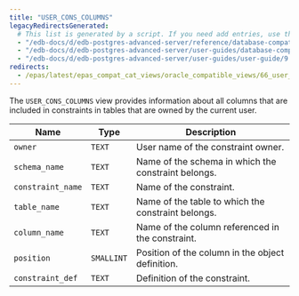```yaml
---
title: "USER_CONS_COLUMNS"
legacyRedirectsGenerated:
  # This list is generated by a script. If you need add entries, use the `legacyRedirects` key.
  - "/edb-docs/d/edb-postgres-advanced-server/reference/database-compatibility-for-oracle-developers-reference-guide/9.6/Database_Compatibility_for_Oracle_Developers_Reference_Guide.1.165.html"
  - "/edb-docs/d/edb-postgres-advanced-server/user-guides/database-compatibility-for-oracle-developers-guide/9.5/Database_Compatibility_for_Oracle_Developers_Guide.1.277.html"
  - "/edb-docs/d/edb-postgres-advanced-server/user-guides/user-guide/9.5/EDB_Postgres_Enterprise_Guide.1.223.html"
redirects:
  - /epas/latest/epas_compat_cat_views/oracle_compatible_views/66_user_cons_columns/ #generated for docs/epas/reorg-role-use-case-mode
---
```


<div id="user_cons_columns" class="registered_link"></div>

The `USER_CONS_COLUMNS` view provides information about all columns that are included in constraints in tables that are owned by the current user.

| Name              | Type       | Description                                              |
| ----------------- | ---------- | -------------------------------------------------------- |
| `owner`           | `TEXT`     | User name of the constraint owner.                     |
| `schema_name`     | `TEXT`     | Name of the schema in which the constraint belongs.      |
| `constraint_name` | `TEXT`     | Name of the constraint.                              |
| `table_name`      | `TEXT`     | Name of the table to which the constraint belongs.   |
| `column_name`     | `TEXT`     | Name of the column referenced in the constraint.     |
| `position`        | `SMALLINT` | Position of the column in the object definition. |
| `constraint_def`  | `TEXT`     | Definition of the constraint.                        |
